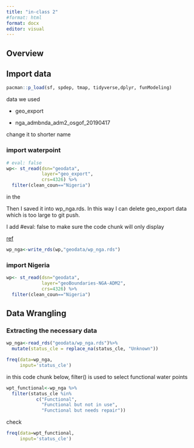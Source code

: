 ```yaml
---
title: "in-class 2"
#format: html
format: docx
editor: visual
---
```


## Overview

## Import data

```r
pacman::p_load(sf, spdep, tmap, tidyverse,dplyr, funModeling)
```

data we used

-   geo_export

-   nga_admbnda_adm2_osgof_20190417

change it to shorter name

### import waterpoint

```r
# eval: false
wp<- st_read(dsn="geodata",
             layer="geo_export",
             crs=4326) %>%
  filter(clean_coun=="Nigeria")


```

in the

Then I saved it into wp_nga.rds. In this way I can delete geo_export data which is too large to git push.

I add #eval: false to make sure the code chunk will only display

[ref](https://quarto.org/docs/computations/execution-options.html)

```r
wp_nga<-write_rds(wp,"geodata/wp_nga.rds")
```

### import Nigeria

```r
wp<- st_read(dsn="geodata",
             layer="geoBoundaries-NGA-ADM2",
             crs=4326) %>%
  filter(clean_coun=="Nigeria")
```

## Data Wrangling

### Extracting the necessary data

```r
wp_nga<-read_rds("geodata/wp_nga.rds")%>%
  mutate(status_cle = replace_na(status_cle, "Unknown"))
```

```r
freq(data=wp_nga,
     input='status_cle')
```

in this code chunk below, filter() is used to select functional water points

```r
wpt_functional<-wp_nga %>%
  filter(status_cle %in%
           c("Functional",
             "Functional but not in use",
             "Functional but needs repair"))
```

check

```r
freq(data=wpt_functional,
     input='status_cle')
```
